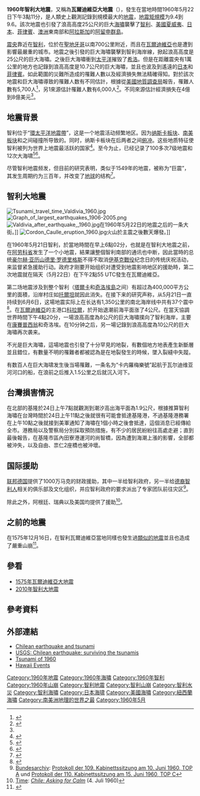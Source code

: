 {{noteTA
|G1=Earthquake
|G2=Unit
|1=zh-hans:米;zh-hant:公尺
}}
{{Infobox earthquake
 | 標題=1960年智利大地震
 | 日期=1960年5月22日
 | 地圖=1960_05_22_loc.png
 | 規模=[[矩震級|M<sub>W</sub>]]9.4~9.6<ref>{{Cite journal|title=Long-Term Perspectives on Giant Earthquakes and Tsunamis at Subduction Zones|url=http://www.annualreviews.org/doi/10.1146/annurev.earth.35.031306.140302|last=Satake|first=Kenji|last2=Atwater|first2=Brian F.|date=2007-05|journal=Annual Review of Earth and Planetary Sciences|issue=1|doi=10.1146/annurev.earth.35.031306.140302|volume=35|pages=349–374|language=en|issn=0084-6597|access-date=2021-03-06|archive-date=2020-04-12|archive-url=https://web.archive.org/web/20200412012835/https://www.annualreviews.org/doi/10.1146/annurev.earth.35.031306.140302}}</ref> [[里氏地震規模|M<sub>L</sub>]]8.9
 | 深度=35[[公里|公里]]
 | 海嘯 = 25公尺
 | 震中=[[瓦爾迪維亞|瓦爾迪維亞]]
 | 受影響地區=[[瓦爾迪維亞|瓦爾迪維亞]]
 | 傷亡人數=2,231人, 3,000人, 5,700人罹難<ref name="USGS_articles" />或著是6,000人罹難<ref name="CRED" />
|發生時間=3:11 pm|持續時間=5分鐘40秒（340秒）|山體滑坡=有|類型=[[大型逆衝區地震|大型逆衝區地震]]|震度=12級（毀滅）|前震=}}
'''1960年智利大地震'''，又稱為'''瓦爾迪維亞大地震'''（{{Lang-es|Terremoto de Valdivia de 1960}}），發生在當地時間1960年5月22日下午3點11分，是人類史上觀測記錄到規模最大的[[地震|地震]]，[[矩震级|地震矩規模]]为9.4到9.6。該次地震也引發了浪高高度25公尺的巨大[[海嘯|海嘯]]襲擊了[[智利|智利]]、[[夏威夷|美國夏威夷]]、[[日本|日本]]、[[菲律賓|菲律賓]]、[[澳大利亚|澳洲]]東南部和[[阿拉斯加|阿拉斯加]]的[[阿留申群島|阿留申群島]]。

[[震中|震央]]靠近在[[智利|智利]]，位於在[[圣地亚哥_(智利)|聖地牙哥]]以南700公里附近，而且在[[瓦爾迪維亞|瓦爾迪維亞]]也是遭到影響最嚴重的城市。地震之後引發的巨大海嘯襲擊到智利海岸線，掀起浪高高度是25公尺的巨大海嘯。之後巨大海嘯衝到[[太平洋|太平洋]]摧毁了[[希洛_(夏威夷州)|希洛]]。但是在距離震央有1萬公里的地方也記錄到浪高高度是10.7公尺的巨大海嘯，並且也波及到遙遠的[[日本|日本]]和[[菲律宾|菲律賓]]。如此範圍的災難所造成的罹難人數以及經濟損失無法精確得知。對於該次地震和巨大海嘯導致的罹難人数有不同估計，根據從[[美国地质勘探局|美國地質調查局]]報告，罹難人數有5,700人<ref name="USGS_articles">{{cite web|title=The Largest Earthquake in the World - Articles|url=http://neic.usgs.gov/neis/eq_depot/world/1960_05_22_articles.html|accessdate=2007-01-11|publisher=U.S. Geological Survey|archiveurl=https://web.archive.org/web/20070107005353/http://neic.usgs.gov/neis/eq_depot/world/1960_05_22_articles.html|archivedate=2007-01-07|dead-url=yes}}</ref>，另1來源估計罹難人數有6,000人<ref name="CRED">{{cite web|title=Emergency & Disasters Data Base|url=http://www.em-dat.net|accessdate=2007-01-09|publisher=Centre for Research on the Epidemiology of Disasters (CRED)|archiveurl=https://www.webcitation.org/5PlwRXxGj?url=http://www.em-dat.net/|archivedate=2007-06-21|dead-url=yes}}</ref>。不同來源估計經濟損失在4億到8億美元<ref name="USGS_articles" />。{{Or|（或者是加上通貨膨脹，大約為今日的32億到64億美元。）|time=2021-05-22T18:12:30+00:00}}

== 地震背景 ==
{{Main|智利地震}}

智利位于“[[環太平洋地震帶|環太平洋地震帶]]”，这是一个地震活动频繁地区。因为[[纳斯卡板块|纳斯卡板块]]、[[南美板块|南美板块]]和{{tsl|es|placa de Chiloé|奇洛埃板块}}之间碰撞所导致的。同时，纳斯卡板块在后两者之间[[俯冲作用|俯冲]]。这些地质特征使智利被列为世界上地震最活跃的国家<ref>{{Cita web|title=El país más sísmico del mundo|url=https://www.latercera.com/noticia/el-pais-mas-sismico-del-mundo/|access-date=2019年2月26日|author=Espinoza, Cristina|date=2015 年4月25日|work=www.latercera.com|language=es|título=|fechaacceso=|autor=|fecha=|sitioweb=|archive-date=2021年10月19日|archive-url=https://web.archive.org/web/20211019145232/https://www.latercera.com/noticia/el-pais-mas-sismico-del-mundo/}}</ref>。至今为止，已经记录了100多次7级地震和12次大海啸<ref>{{cita web|title=97 terremotos sobre 7° ha sufrido Chile en 200 años|url=http://www.latercera.com/noticia/97-terremotos-7-ha-sufrido-chile-200-anos/|access-date=3 de febrero de 2017|author=Lazcano, Patricio|date=27 de diciembre de 2016|publisher=www.latercera.com|language=es|título=|fechaacceso=|autor=|fecha=|sitioweb=|archive-date=2021-10-19|archive-url=https://web.archive.org/web/20211019063301/https://www.latercera.com/noticia/97-terremotos-7-ha-sufrido-chile-200-anos/}}</ref><ref>{{cite news|autor=|título=|obra=|páginas=|fecha=|title=El sur de Chile ha sido afectado por 17 tsunamis en los últimos 5.500 años|author=Muñoz David, Claudia|work=[[Diario_Austral|Diario Austral]]|date=30 de abril de 2017|trans-title=智利南部在过去5500年里受到了17次海啸的影响|nopp=2-3}}</ref>。

尽管智利地震频发，但目前的研究表明，类似于1549年的地震，被称为“巨震”，其发生周期约为三百年，并改变了[[地球|地球]]的结构<ref>{{cite web|title=Comisión Nacional de Investigación Científica y Tecnológica|url=http://www.conicyt.cl/TNT|access-date=13 de abril de 2010|last=Conicyt.|título=|fechaacceso=|apellido=}}{{Dead link}}</ref>。

{{Multiple image
| align =center
| image1 = Pacific_Ring_of_Fire-es.svg| width1 =315 | alt1=[[太平洋地震带|太平洋地震带]]的位置，世界上地震最频繁的地带。
| image2 =South American plates.png| width2=193 | alt2=[[纳斯卡板块|纳斯卡板块]]和[[南美板块|南美板块]]之间的[[俯冲|俯冲]]。
| image3=Zona de subduccion lmb.png| width3 =285 | alt3=大洋板块在大陆板块下方俯冲的示意图。
}}

== 智利大地震 ==
[[File:Tsunami_travel_time_Valdivia_1960.jpg|thumb]]
[[File:Graph_of_largest_earthquakes_1906-2005.png|thumb]]
[[File:Valdivia_after_earthquake,_1960.jpg|thumb]]在1960年5月22日的地震之后的一条大街。]]
[[File:Cordon_Caulle_eruption_1960.jpg|thumb]]火山於主震之後數天爆發。]]

在1960年5月21日智利，於當地時間在早上6點02分，也就是在智利大地震之前，在[[阿劳科省|阿劳科省]]发生了一个小地震，結果讓整個智利南部的通讯也中断，因此當時的总统[[豪尔赫·亚历山德里·罗德里格斯|豪尔赫·亚历山德里·罗德里格斯]]不得不取消[[伊基克戰役|伊基克戰役]]纪念日的传统庆祝活动，来监督紧急援助行动。政府才刚要开始组织对遭受到地震影响地区的援助時，第二次地震就在隔天（5月22日）在下午2點55 UTC發生在瓦爾迪維亞。

第二场地震涉及到整个智利（[[塔爾卡|塔爾卡]]和[[奇洛埃島|奇洛埃島]]之间）有超过為400,000平方公里的面積，沿岸村庄如[[托爾坦|托爾坦]]就因此消失。在接下来的研究声称，从5月21日一直持续到6月6日，这場地震实际上在长达有1,350公里的南北海岸线中共有37个震中<ref>{{Cite web|title=El domingo en que Valdivia sufrió el terremoto más violento del mundo|url=http://www.tercera.cl/medio/articulo/0,0,3255_5666_106009196,00.html|accessdate=2021-03-06|publisher=La Tercera|language=es|archiveurl=https://web.archive.org/web/20080311025637/http://www.tercera.cl/medio/articulo/0,0,3255_5666_106009196,00.html|archivedate=2008-03-11|dead-url=yes}}</ref>。在[[瓦爾迪維亞|瓦爾迪維亞]]的主港口[[科拉爾_(智利)|科拉爾]]，於开始退潮前海平面涨了4公尺。在當天協調世界時間下午4點20分，一場浪高高度為8公尺的巨大海嘯撲向了智利海岸，主要在[[康賽普西翁|康賽普西翁]]和奇洛埃。在10分钟之后，另一場记錄到浪高高度為10公尺的巨大海嘯再次袭来。

不光是巨大海嘯，這場地震也引發了十分罕見的地裂，有數個地方地表產生新斷層並且錯位，有數量不明的罹難者都被認為是在地裂發生的時候，墜入裂縫中失蹤。

有数百人在巨大海啸发生後当場罹難，一条名为“卡内羅梅樂號”起航于瓦尔迪维亚河河口的船，在浪前之后推入1.5公里之后就沉入河下。

== 台灣損害情況 ==

在北部的基隆於24日上午7點就觀測到潮汐高出海平面為1.9公尺，根據推算智利海嘯在台灣時間於24日上午11點之後就很有可能會抵達基隆港，不過基隆港務署在上午10點之後就接到美軍通知了海嘯在1個小時之後會抵達，這個消息已經傳給全市。港務局以及警察局分別採取預防措施，有不少的居民紛紛往高處走避；直到最後報告，在基隆市區內田寮港運河的尚智橋，因為遭到海潮上漲的影響，全部都被沖失，以及自由、祟仁2座橋也被沖壞。
==国际援助==
[[联邦德国|联邦德国]]提供了1000万马克的财政援助，其中一半给智利政府，另一半给[[德裔智利人|德裔智利人]]相关的俱乐部及文化组织，并应智利政府的要求派出了专家团队前往灾区<ref>[[Bundesarchiv_(Deutschland)|Bundesarchiv]]: [http://www.bundesarchiv.de/cocoon/barch/1021/k/k1960k/kap1_2/kap2_22/para3_4.html Protokoll der 109. Kabinettssitzung am 10. Juni 1960, TOP A] und [http://www.bundesarchiv.de/cocoon/barch/1021/k/k1960k/kap1_2/kap2_23/para3_6.html Protokoll der 110. Kabinettssitzung am 15. Juni 1960, TOP C]</ref>。

除此之外，阿根廷、瑞典以及美国均提供了援助<ref>[[Time|Time]]: [http://content.time.com/time/magazine/article/0,9171,869529,00.html ''Chile: Asking for Calm''] (4. Juli 1960)</ref>。

== 之前的地震 ==
在1575年12月16日，在智利瓦爾迪維亞當地同樣也發生過[[1575年瓦爾迪維亞大地震|類似的地震]]並且也造成了嚴重山崩<ref name="Breve Historia de Valdivia">{{cite book|url=http://www.buscalibros.cl/libros.php?c=226|year=1971|publisher=Editorial Francisco de Aguirre|title=Breve Historia de Valdivia|archiveurl=https://web.archive.org/web/20070218034335/http://www.buscalibros.cl/libros.php?c=226|archivedate=2007-02-18|deadurl=yes|accessdate=2008-05-16}}</ref>。

== 參看 ==
* [[1575年瓦爾迪維亞大地震|1575年瓦爾迪維亞大地震]]
* [[2010年智利大地震|2010年智利大地震]]

== 參考資料 ==
{{reflist|2}}

== 外部連結 ==
* [http://www.geophys.washington.edu/tsunami/general/historic/chilean60.html Chilean earthquake and tsunami]{{Wayback|url=http://www.geophys.washington.edu/tsunami/general/historic/chilean60.html |date=20061101030326 }}
* [http://pubs.usgs.gov/circ/c1187/ USGS: Chilean earthquake: surviving the tsunamis]{{Wayback|url=http://pubs.usgs.gov/circ/c1187/ |date=20110411140618 }}
* [http://www.drgeorgepc.com/Tsunami1960.html Tsunami of 1960]{{Wayback|url=http://www.drgeorgepc.com/Tsunami1960.html |date=20201205152633 }}
* [https://web.archive.org/web/20060202184322/http://www.pdc.org/iweb/tsunami_history.jsp Hawaii Events]

{{coord|38.24|S|73.05|W|type:landmark|display=title}}
{{1960年地震}}

[[Category:1960年地震|Category:1960年地震]]
[[Category:1960年海嘯|Category:1960年海嘯]]
[[Category:1960年智利|Category:1960年智利]]
[[Category:1960年山崩|Category:1960年山崩]]
[[Category:智利地震|Category:智利地震]]
[[Category:智利山崩|Category:智利山崩]]
[[Category:智利水災|Category:智利水災]]
[[Category:智利海嘯|Category:智利海嘯]]
[[Category:日本海啸|Category:日本海啸]]
[[Category:美國海嘯|Category:美國海嘯]]
[[Category:紐西蘭海嘯|Category:紐西蘭海嘯]]
[[Category:南美洲地理的世界之最|Category:南美洲地理的世界之最]]
[[Category:1960年5月|Category:1960年5月]]